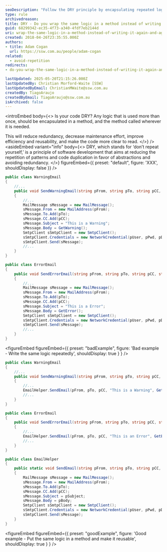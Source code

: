 ```yaml
---
seoDescription: "Follow the DRY principle by encapsulating repeated logic into reusable methods for cleaner, more efficient code."
type: rule
archivedreason:
title: DRY - Do you wrap the same logic in a method instead of writing it repeatedly whenever it's used?
guid: 68299342-ec35-4f73-a340-4fdf7eb2144d
uri: wrap-the-same-logic-in-a-method-instead-of-writing-it-again-and-again
created: 2018-04-26T23:35:55.000Z
authors:
- title: Adam Cogan
  url: https://ssw.com.au/people/adam-cogan
related:
  - avoid-repetition
redirects:
- do-you-wrap-the-same-logic-in-a-method-instead-of-writing-it-again-and-again-whenever-its-used

lastUpdated: 2025-05-20T21:15:26.000Z
lastUpdatedBy: Christian Morford-Waite [SSW]
lastUpdatedByEmail: ChristianMWaite@ssw.com.au
createdBy: TiagoAraujo
createdByEmail: TiagoAraujo@ssw.com.au
isArchived: false
---
```


<introEmbed
  body={<>
Is your code DRY? Any logic that is used more than once, should be encapsulated in a method, and the method called wherever it is needed.

This will reduce redundancy, decrease maintenance effort, improve efficiency and reusability, and make the code more clear to read.
  </>}
/>
<asideEmbed
  variant="info"
  body={<>
    DRY, which stands for ‘don’t repeat yourself,’ is a principle of software development that aims at reducing the repetition of patterns and code duplication in favor of abstractions and avoiding redundancy.
  </>}
  figureEmbed={{
    preset: "default",
    figure: 'XXX',
    shouldDisplay: false
  }}
/>

```csharp
public class WarningEmail
{
    //...
    public void SendWarningEmail(string pFrom, string pTo, string pCC, string pUser, string pPwd, string pDomain)
    {
        //...
        MailMessage sMessage = new MailMessage();
        sMessage.From = new MailAddress(pFrom);
        sMessage.To.Add(pTo);
        sMessage.CC.Add(pCC);
        sMessage.Subject = "This is a Warning";
        sMessage.Body = GetWarning();
        SmtpClient sSmtpClient = new SmtpClient();
        sSmtpClient.Credentials = new NetworkCredential(pUser, pPwd, pDomain);
        sSmtpClient.Send(sMessage);
        //...
    }
}

public class ErrorEmail
{
    public void SendErrorEmail(string pFrom, string pTo, string pCC, string pUser, string pPwd, string pDomain)
    {
        //...
        MailMessage sMessage = new MailMessage();
        sMessage.From = new MailAddress(pFrom);
        sMessage.To.Add(pTo);
        sMessage.CC.Add(pCC);
        sMessage.Subject = "This is a Error";
        sMessage.Body = GetError();
        SmtpClient sSmtpClient = new SmtpClient();
        sSmtpClient.Credentials = new NetworkCredential(pUser, pPwd, pDomain);
        sSmtpClient.Send(sMessage);
        //...
    }
}
```

<figureEmbed figureEmbed={{
  preset: "badExample",
  figure: 'Bad example - Write the same logic repeatedly',
  shouldDisplay: true
} } />


```csharp
public class WarningEmail
{
    //...
    public void SendWarningEmail(string pFrom, string pTo, string pCC, string pUser, string pPwd, string pDomain)
    {
        //...
        EmailHelper.SendEmail(pFrom, pTo, pCC, "This is a Warning", GetWarning(), pUser, pPwd, pDomain);
        //...
    }
}

public class ErrorEmail
{
    public void SendErrorEmail(string pFrom, string pTo, string pCC, string pUser, string pPwd, string pDomain)
    {
        //...
        EmailHelper.SendEmail(pFrom, pTo, pCC, "This is an Error", GetError(), pUser, pPwd, pDomain);
        //...
    }
}

public class EmailHelper
{
    public static void SendEmail(string pFrom, string pTo, string pCC, string pSubject, string pBody, string pUser, string pPwd, string pDomain)
    {
        MailMessage sMessage = new MailMessage();
        sMessage.From = new MailAddress(pFrom);
        sMessage.To.Add(pTo);
        sMessage.CC.Add(pCC);
        sMessage.Subject = pSubject;
        sMessage.Body = pBody;
        SmtpClient sSmtpClient = new SmtpClient();
        sSmtpClient.Credentials = new NetworkCredential(pUser, pPwd, pDomain);
        sSmtpClient.Send(sMessage);
    }
}
```

<figureEmbed figureEmbed={{
  preset: "goodExample",
  figure: 'Good example - Put the same logic in a method and make it reusable',
  shouldDisplay: true
} } />
